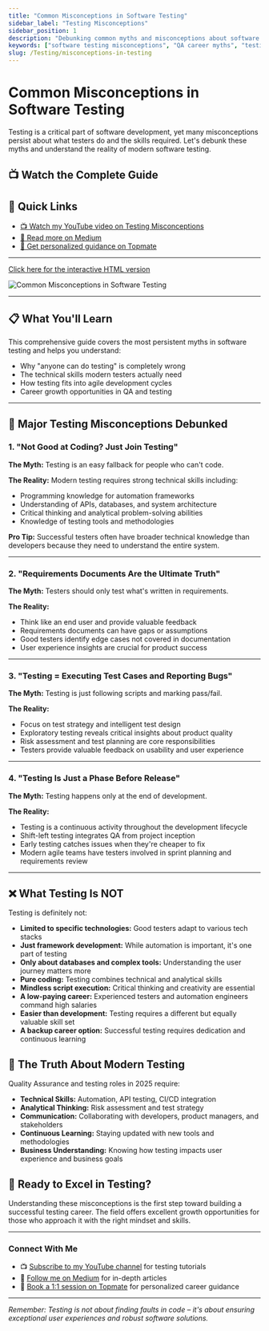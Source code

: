 ```yaml
---
title: "Common Misconceptions in Software Testing"
sidebar_label: "Testing Misconceptions"
sidebar_position: 1
description: "Debunking common myths and misconceptions about software testing careers, automation testing, and QA roles. Learn the truth about testing in 2025."
keywords: ["software testing misconceptions", "QA career myths", "testing vs development", "automation testing", "software tester skills"]
slug: /Testing/misconceptions-in-testing
---
```



# Common Misconceptions in Software Testing

Testing is a critical part of software development, yet many misconceptions persist about what testers do and the skills required. Let's debunk these myths and understand the reality of modern software testing.

## 📺 Watch the Complete Guide

<YouTubeEmbed 
  videoId="MHVYlfuHJ3U" 
  title="Common Misconceptions in Software Testing" 
/>

## 🎯 Quick Links

- [📺 Watch my YouTube video on Testing Misconceptions](https://www.youtube.com/watch?v=MHVYlfuHJ3U)
- [📖 Read more on Medium](https://medium.com/@gauravkhuraana)
- [💬 Get personalized guidance on Topmate](https://www.topmate.io/gauravkhurana)

---

[Click here for the interactive HTML version](https://htmlpreview.github.io/?https://github.com/gauravkhuraana/Testing/blob/main/Misconception%20in%20Testing/misconception.html)

![Common Misconceptions in Software Testing](./misconception.png "Software Testing Misconceptions")

---

## 📋 What You'll Learn

This comprehensive guide covers the most persistent myths in software testing and helps you understand:

- Why "anyone can do testing" is completely wrong
- The technical skills modern testers actually need
- How testing fits into agile development cycles
- Career growth opportunities in QA and testing

---

## 🚫 Major Testing Misconceptions Debunked

### 1. "Not Good at Coding? Just Join Testing"

**The Myth:** Testing is an easy fallback for people who can't code.

**The Reality:** Modern testing requires strong technical skills including:

- Programming knowledge for automation frameworks
- Understanding of APIs, databases, and system architecture  
- Critical thinking and analytical problem-solving abilities
- Knowledge of testing tools and methodologies

**Pro Tip:** Successful testers often have broader technical knowledge than developers because they need to understand the entire system.

---

### 2. "Requirements Documents Are the Ultimate Truth"

**The Myth:** Testers should only test what's written in requirements.

**The Reality:** 

- Think like an end user and provide valuable feedback
- Requirements documents can have gaps or assumptions
- Good testers identify edge cases not covered in documentation
- User experience insights are crucial for product success

---

### 3. "Testing = Executing Test Cases and Reporting Bugs"

**The Myth:** Testing is just following scripts and marking pass/fail.

**The Reality:**

- Focus on test strategy and intelligent test design
- Exploratory testing reveals critical insights about product quality
- Risk assessment and test planning are core responsibilities
- Testers provide valuable feedback on usability and user experience

---

### 4. "Testing Is Just a Phase Before Release"

**The Myth:** Testing happens only at the end of development.

**The Reality:**

- Testing is a continuous activity throughout the development lifecycle
- Shift-left testing integrates QA from project inception
- Early testing catches issues when they're cheaper to fix
- Modern agile teams have testers involved in sprint planning and requirements review

---

## ❌ What Testing Is NOT

Testing is definitely not:

- **Limited to specific technologies:** Good testers adapt to various tech stacks
- **Just framework development:** While automation is important, it's one part of testing
- **Only about databases and complex tools:** Understanding the user journey matters more
- **Pure coding:** Testing combines technical and analytical skills
- **Mindless script execution:** Critical thinking and creativity are essential
- **A low-paying career:** Experienced testers and automation engineers command high salaries
- **Easier than development:** Testing requires a different but equally valuable skill set
- **A backup career option:** Successful testing requires dedication and continuous learning

## 🎯 The Truth About Modern Testing

Quality Assurance and testing roles in 2025 require:

- **Technical Skills:** Automation, API testing, CI/CD integration
- **Analytical Thinking:** Risk assessment and test strategy
- **Communication:** Collaborating with developers, product managers, and stakeholders  
- **Continuous Learning:** Staying updated with new tools and methodologies
- **Business Understanding:** Knowing how testing impacts user experience and business goals

## 🚀 Ready to Excel in Testing?

Understanding these misconceptions is the first step toward building a successful testing career. The field offers excellent growth opportunities for those who approach it with the right mindset and skills.

---

### Connect With Me

- 📺 [Subscribe to my YouTube channel](https://www.youtube.com/@Udzial/playlists) for testing tutorials
- 📖 [Follow me on Medium](https://www.medium.com/@gauravkhuraana) for in-depth articles  
- 💬 [Book a 1:1 session on Topmate](https://www.topmate.io/gauravkhurana) for personalized career guidance

---

*Remember: Testing is not about finding faults in code – it's about ensuring exceptional user experiences and robust software solutions.*
